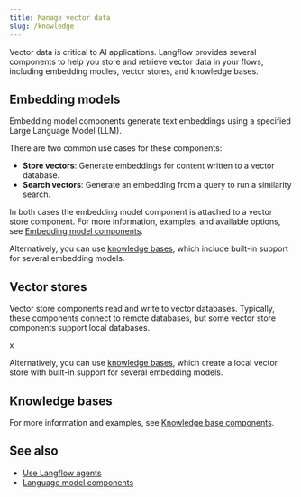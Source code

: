 ```yaml
---
title: Manage vector data
slug: /knowledge
---
```



Vector data is critical to AI applications.
Langflow provides several components to help you store and retrieve vector data in your flows, including embedding modles, vector stores, and knowledge bases.

## Embedding models

Embedding model components generate text embeddings using a specified Large Language Model (LLM).

There are two common use cases for these components:

* **Store vectors**: Generate embeddings for content written to a vector database.
* **Search vectors**: Generate an embedding from a query to run a similarity search.

In both cases the embedding model component is attached to a vector store component.
For more information, examples, and available options, see [Embedding model components](/components-embedding-models).

Alternatively, you can use [knowledge bases](#knowledge-bases), which include built-in support for several embedding models.

## Vector stores

Vector store components read and write to vector databases.
Typically, these components connect to remote databases, but some vector store components support local databases.

x<!-- TODO: Use partial from big components PR after merging into docs-1.6. -->

Alternatively, you can use [knowledge bases](#knowledge-bases), which create a local vector store with built-in support for several embedding models.

## Knowledge bases


<PartialKbSummary />

For more information and examples, see [Knowledge base components](/components-kb).

## See also

* [Use Langflow agents](/agents)
* [Language model components](/components-models)